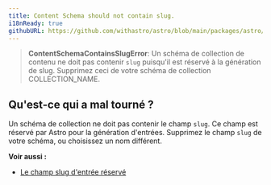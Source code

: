 ```yaml
---
title: Content Schema should not contain slug.
i18nReady: true
githubURL: https://github.com/withastro/astro/blob/main/packages/astro/src/core/errors/errors-data.ts
---
```


> **ContentSchemaContainsSlugError**: Un schéma de collection de contenu ne doit pas contenir `slug` puisqu'il est réservé à la génération de slug. Supprimez ceci de votre schéma de collection COLLECTION_NAME.

## Qu'est-ce qui a mal tourné ?
Un schéma de collection ne doit pas contenir le champ `slug`. Ce champ est réservé par Astro pour la génération d'entrées. Supprimez le champ `slug` de votre schéma, ou choisissez un nom différent.

**Voir aussi :**
-  [Le champ slug d'entrée réservé](/fr/guides/content-collections/)
